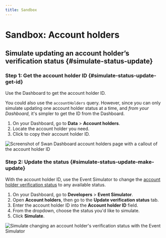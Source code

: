 ```yaml
---
title: Sandbox
---
```


# Sandbox: Account holders

## Simulate updating an account holder’s verification status {#simulate-status-update}

### Step 1: Get the account holder ID {#simulate-status-update-get-id}

Use the Dashboard to get the account holder ID.

You could also use the `accountHolders` query.
However, since you can only simulate updating one account holder status at a time, and *from your Dashboard*, it's simpler to get the ID from the Dashboard.

1. On your Dashboard, go to **Data** > **Account holders**.
1. Locate the account holder you need.
1. Click to copy their account holder ID.

![Screenshot of Swan Dashboard account holders page with a callout of the account holder ID](../../../images/topics/onboarding/account-holder-id.png)

### Step 2: Update the status {#simulate-status-update-make-update}

With the account holder ID, use the Event Simulator to change the [account holder verification status](./index.mdx#verification-process-statuses) to any available status.

1. On your Dashboard, go to **Developers** > **Event Simulator**.
1. Open **Account holders**, then go to the **Update verification status** tab.
1. Enter the account holder ID into the **Account holder ID** field.
1. From the dropdown, choose the status you'd like to simulate.
1. Click **Simulate**.

![Simulate changing an account holder's verification status with the Event Simulator](../../../images/topics/onboarding/sandbox-account-holder-verif-status.png)